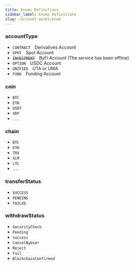 ```yaml
---
title: Enums Definitions
sidebar_label: Enums Definitions
slug: /account-asset/enum
---
```


### accountType
* `CONTRACT`&emsp;Derivatives Account
* `SPOT`&emsp;Spot Account
* ~~`INVESTMENT`~~&emsp;ByFi Account (The service has been offline)
* `OPTION`&emsp;USDC Account
* `UNIFIED`&emsp;UTA or UMA
* `FUND`&emsp;Funding Account

### coin
* `BTC`
* `ETH`
* `USDT`
* `XRP`
* `...`

### chain
* `BTC`
* `ETH`
* `TRX`
* `XLM`
* `LTC`
* `...`

### transferStatus
* `SUCCESS`
* `PENDING`
* `FAILED`

### withdrawStatus
* `SecurityCheck`
* `Pending`
* `success`
* `CancelByUser`
* `Reject`
* `Fail`
* `BlockchainConfirmed`